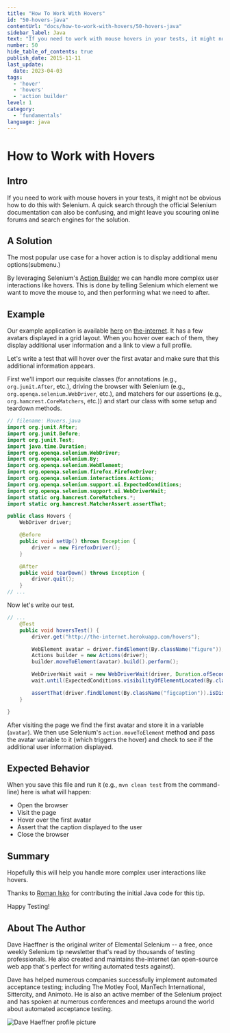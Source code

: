 ```yaml
---
title: "How To Work With Hovers"
id: "50-hovers-java"
contentUrl: "docs/how-to-work-with-hovers/50-hovers-java"
sidebar_label: Java
text: "If you need to work with mouse hovers in your tests, it might not be obvious how to do this with Selenium. A quick search through the official Selenium documentation can also be confusing, and might leave you scouring online forums and search engines for the solution."
number: 50
hide_table_of_contents: true
publish_date: 2015-11-11
last_update:
  date: 2023-04-03
tags:
  - 'hover'
  - 'hovers'
  - 'action builder'
level: 1
category:
  - 'fundamentals'
language: java
---
```


# How to Work with Hovers

## Intro

If you need to work with mouse hovers in your tests, it might not be obvious how to do this with Selenium. A quick search through the official Selenium documentation can also be confusing, and might leave you scouring online forums and search engines for the solution.

## A Solution

The most popular use case for a hover action is to display additional menu options(submenu.)

By leveraging Selenium's [Action Builder](https://seleniumhq.github.io/selenium/docs/api/java/org/openqa/selenium/interactions/Actions.html) we can handle more complex user interactions like hovers. This is done by telling Selenium which element we want to move the mouse to, and then performing what we need to after.

## Example

Our example application is available [here](http://the-internet.herokuapp.com/hovers) on [the-internet](http://github.com/tourdedave/the-internet). It has a few avatars displayed in a grid layout. When you hover over each of them, they display additional user information and a link to view a full profile.

Let's write a test that will hover over the first avatar and make sure that this additional information appears.

First we'll import our requisite classes (for annotations (e.g., `org.junit.After`, etc.), driving the browser with Selenium (e.g., `org.openqa.selenium.WebDriver`, etc.), and matchers for our assertions (e.g., `org.hamcrest.CoreMatchers`, etc.)) and start our class with some setup and teardown methods.

```java
// filename: Hovers.java
import org.junit.After;
import org.junit.Before;
import org.junit.Test;
import java.time.Duration;
import org.openqa.selenium.WebDriver;
import org.openqa.selenium.By;
import org.openqa.selenium.WebElement;
import org.openqa.selenium.firefox.FirefoxDriver;
import org.openqa.selenium.interactions.Actions;
import org.openqa.selenium.support.ui.ExpectedConditions;
import org.openqa.selenium.support.ui.WebDriverWait;
import static org.hamcrest.CoreMatchers.*;
import static org.hamcrest.MatcherAssert.assertThat;

public class Hovers {
    WebDriver driver;

    @Before
    public void setUp() throws Exception {
        driver = new FirefoxDriver();
    }

    @After
    public void tearDown() throws Exception {
        driver.quit();
    }
// ...
```

Now let's write our test.

```java
// ...
    @Test
    public void hoversTest() {
        driver.get("http://the-internet.herokuapp.com/hovers");

        WebElement avatar = driver.findElement(By.className("figure"));
        Actions builder = new Actions(driver);
        builder.moveToElement(avatar).build().perform();

        WebDriverWait wait = new WebDriverWait(driver, Duration.ofSeconds(5));
        wait.until(ExpectedConditions.visibilityOfElementLocated(By.className("figcaption")));

        assertThat(driver.findElement(By.className("figcaption")).isDisplayed(), is(Boolean.TRUE));
    }

}
```

After visiting the page we find the first avatar and store it in a variable (`avatar`). We then use Selenium's `action.moveToElement` method and pass the avatar variable to it (which triggers the hover) and check to see if the additional user information displayed.


## Expected Behavior

When you save this file and run it (e.g., `mvn clean test` from the command-line) here is what will happen:

+ Open the browser
+ Visit the page
+ Hover over the first avatar
+ Assert that the caption displayed to the user
+ Close the browser

## Summary

Hopefully this will help you handle more complex user interactions like hovers.

Thanks to [Roman Isko](https://github.com/RomanIsko) for contributing the initial Java code for this tip.

Happy Testing!

## About The Author

Dave Haeffner is the original writer of Elemental Selenium -- a free, once weekly Selenium tip newsletter that's read by thousands of testing professionals. He also created and maintains the-internet (an open-source web app that's perfect for writing automated tests against).

Dave has helped numerous companies successfully implement automated acceptance testing; including The Motley Fool, ManTech International, Sittercity, and Animoto. He is also an active member of the Selenium project and has spoken at numerous conferences and meetups around the world about automated acceptance testing.

![Dave Haeffner profile picture](/img/authors/dave-haeffner.jpeg#author-img 'a title')
